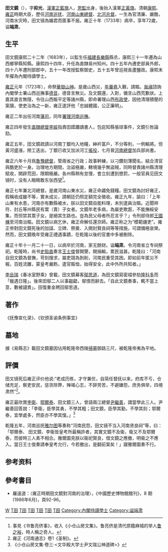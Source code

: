 '''田文鏡'''（{{bd|1662年||1733年||T田}}），字'''抑光'''，[[漢軍正藍旗|漢軍正藍旗]]人，[[監生|恩監]]出身，後抬入漢軍[[正黃旗|正黃旗]]。清朝[[康熙|康熙]]、[[雍正|雍正]]時期大臣，歷任[[河南巡抚|河南巡抚]]、[[河南山東總督|河南山東總督]]、[[北河总督|北河总督]]。一生為官清廉、嚴酷，河南水灾時，田文镜為媚君而匿事不报。雍正十年（1733年）病卒，享年72歲，谥'''端肃'''。

==生平==
田文鏡康熙二十二年（1683年），以監生任[[福建|福建]][[長樂縣|長樂縣]]縣丞，康熙三十一年遷為山西鄉寧縣知縣。康熙四十四年，升任為直隸易州知州。四十五年內遷吏部員外郎，四十八年遷刑部郎中，五十一年改授監察御史，五十五年曾巡視長蘆鹽政。康熙末年擢為內閣侍讀學士。

[[雍正|雍正]]元年（1723年），命祭[[五嶽大帝|華嶽山神]]。是歲山西災，[[年羹堯|年羹堯]]入覲，請賑。[[胤禛|胤禛]]諮詢內閣學士署山西巡撫事[[德音|德音]]，德音言無災。及文鏡還，入對，備言山西荒歉狀。上嘉其直言無隱，令往山西賑平定等諸州縣，即命署理山西[[布政使|布政使]]，因他清理積壓的案牘，使吏治為之一新，雍正遂評他「忠誠體國，公正廉明」。

雍正二年出任河南[[藩司|藩司]]，同年[[署理|署理]][[河南巡撫|河南巡撫]]。

雍正四年發生[[直隸總督|直隸總督]][[李紱|李紱]]指責田蹂躪讀書人，包庇知縣張球事件，文鏡引咎論劾。

雍正五年，田文鏡疏請以河南丁銀均入地糧，紳衿富戶，不分等則，一例輸將。但黃河盛漲，險工迭出，丁銀已收又加派河工[[徭役|徭役]]，七月晉[[河南總督|河南總督]]加兵部尚書。

雍正六年十月爲[[魯豫總督|魯豫總督]]，管兩省之行政；政事幹練，以刁鑽刻薄聞名，結合清官與酷吏於一身。治理地方期間，治盜極嚴，轄境幾乎無盜賊，同時督責諸州縣清理賦收，開辟荒田，限期極嚴。各州縣稍有怠慢，會立刻遭到懲罰，一般官員见田文镜时，没有人眼睛敢东张西望<ref>事見《书鲁亮侪事》，收入《小仓山房文集》。鲁亮侪是清代原籍麻城的举人[[鲁之裕|鲁之裕]]，時人稱之奇人。</ref>。

雍正七年兼北河總督。是歲河南山東水災，雍正命蠲免錢糧。田文鏡為討好雍正，假稱收成雖不等，實未成災，請朝廷仍照定額完全徵收。雍正九年，諭曰：「上年山東有水患，河南亦有數縣被水，朕以田文鏡自能料理，未別遣員治賑。近聞祥符、封丘等州縣民有鬻（賣）子女者。文鏡年老多病，為屬吏欺誑，不能撫綏安集，而但禁其鬻子女，是絕其生路也。豈為民父母者所忍言乎？」令刑部侍郎[[王國棟|王國棟]]至河南治賑。田文鏡以病乞休，雍正命解任還京師。雍正称之为“模範疆吏”。雍正帝對田文鏡死後的加諡、立碑、祭奠、入開封賢良祠等等措施，可謂備極哀榮。然而，田文鏡晚年受雍正禮遇事蹟，在乾隆以後的官書中多被刪除。

雍正十年十一月二十一日，以病卒於河南，家无餘财。谥'''端肃'''。令河南省立专祠祭祀。乾隆時，尚书[[史貽直|史貽直]]奏言[[王士俊|王士俊]]督開墾，開捐輸，累民滋甚。乾隆曰：「河南自田文鏡為督撫，苛刻搜求，屬吏競為剝削，河南民重受其困。即如前年匿災不報，百姓流離，蒙皇考嚴飭，遣官賑恤，始得安全，此中外所共知者。」

[[李岳瑞|李岳瑞]]《春冰室野乘》曾載，田文鏡幕客[[鄔思道|鄔思道]]，為田文鏡寫密褶參劾[[隆科多|隆科多]]而「寵遇日隆」。後來田鄔二人以事齟齬，鄔憤而辭去。「自此文鏡奏事，輒不當上意，數被譴責」。田復重金聘回鄔思道。

==著作==
《抚豫宣化录》、《钦颁圣谕条例事宜》

==墓地==
據《易縣志》載田文鏡墓因佔用乾隆帝西陵[[掃墓|掃墓]]御路三尺，被乾隆帝夷為平地。

==評價==
田文镜死后雍正评价他说:“老成历练，才守兼优，自简任督抚以来，府库不亏，仓储充足，察吏安民，惩贪除弊，殚竭心志，不辞劳苦，不避嫌怨，庶务俱举，四境肃然”<ref>雍正《河南通志》卷1《圣制》。</ref>。

雍正最欣賞[[李衛|李衛]]、[[鄂爾泰|鄂爾泰]]、田文鏡三人，曾語兩江總督[[尹繼善|尹繼善]]，謂當學此三人。尹繼善回答說：「李衛，臣學其勇，不學其粗；田文鏡，臣學其勤，不學其刻；鄂爾泰，宜學處多，然臣亦不學其愎。」<ref>《小仓山房文集·卷三·<文华殿大学士尹文瑞公神道碑>》</ref>

乾隆五年，河南巡抚[[雅尔图|雅尔图]]等奏称“河南民怨，田文镜不当入河南贤良祠”等，曰：「鄂爾泰、 田文鏡、李衞皆皇考所最稱許者，其實文鏡不及衞，衞又不及鄂爾泰，而彼時三人素不相合。雅爾圖見朕以衞祀賢良，借文鏡之應撤，明衞之不應入。當日王士俊奏請奉皇考允行，今若撤出，是翻前案矣！」寢雅爾圖奏不行。

==参考资料==
{{reflist}}

==參考書目==
* 羅遠道：〈雍正時期田文鏡對河南的治理〉，《中國歷史博物館館刊》，8 期(1986年6月)，頁92-96。

{{DEFAULTSORT:Tian田}}
[[Category:田姓|W]]
[[Category:清朝河南巡撫|T田]]
[[Category:清朝山西布政使|T田]]
[[Category:清朝河南山東總督|T田]]
[[Category:清朝河南總督|T田]]
[[Category:正黃旗漢軍人|T田]]
[[Category:清朝東河總督|T田]]
[[Category:內閣侍讀學士|Category:內閣侍讀學士]]
[[Category:谥端肃|Category:谥端肃]]